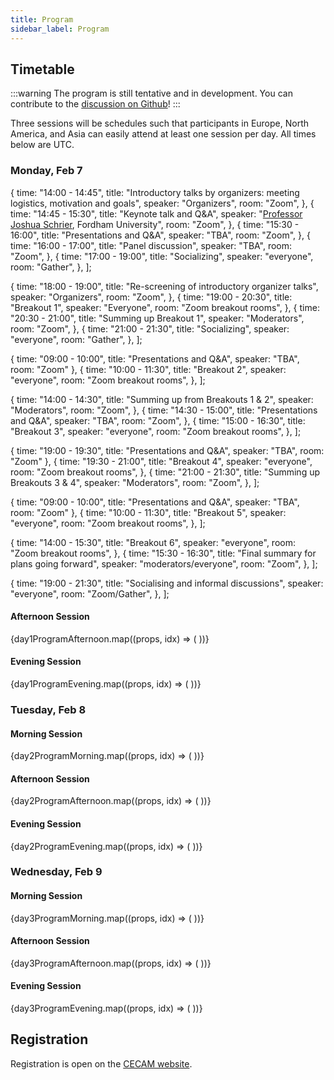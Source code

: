 ```yaml
---
title: Program
sidebar_label: Program
---
```



## Timetable

:::warning
The program is still tentative and in development. You can contribute to the [discussion on Github](https://github.com/MADICES/MADICES-2022)!
:::

Three sessions will be schedules such that participants in Europe, North America, and Asia can easily attend at least one session per day. All times below are UTC.

### Monday, Feb 7

  {
    time: "14:00 - 14:45",
    title: "Introductory talks by organizers: meeting logistics, motivation and goals",
    speaker: "Organizers",
    room: "Zoom",
  },
  {
    time: "14:45 - 15:30",
    title: "Keynote talk and Q&A",
    speaker: "<a href='https://www.fordham.edu/info/28651/joshua_schrier'>Professor Joshua Schrier</a>, Fordham University",
    room: "Zoom",
  },
  {
    time: "15:30 - 16:00",
    title: "Presentations and Q&A",
    speaker: "TBA",
    room: "Zoom",
  },
  {
    time: "16:00 - 17:00",
    title: "Panel discussion",
    speaker: "TBA",
    room: "Zoom",
  },
  {
    time: "17:00 - 19:00",
    title: "Socializing",
    speaker: "everyone",
    room: "Gather",
  },
];

  {
    time: "18:00 - 19:00",
    title: "Re-screening of introductory organizer talks",
    speaker: "Organizers",
    room: "Zoom",
  },
  {
    time: "19:00 - 20:30",
    title: "Breakout 1",
    speaker: "Everyone",
    room: "Zoom breakout rooms",
  },
  {
    time: "20:30 - 21:00",
    title: "Summing up Breakout 1",
    speaker: "Moderators",
    room: "Zoom",
  },
  {
    time: "21:00 - 21:30",
    title: "Socializing",
    speaker: "everyone",
    room: "Gather",
  },
];

  { time: "09:00 - 10:00", title: "Presentations and Q&A", speaker: "TBA", room: "Zoom" },
  {
    time: "10:00 - 11:30",
    title: "Breakout 2",
    speaker: "everyone",
    room: "Zoom breakout rooms",
  },
];

  {
    time: "14:00 - 14:30",
    title: "Summing up from Breakouts 1 & 2",
    speaker: "Moderators",
    room: "Zoom",
  },
  {
    time: "14:30 - 15:00",
    title: "Presentations and Q&A",
    speaker: "TBA",
    room: "Zoom",
  },
  {
    time: "15:00 - 16:30",
    title: "Breakout 3",
    speaker: "everyone",
    room: "Zoom breakout rooms",
  },
];

  { time: "19:00 - 19:30", title: "Presentations and Q&A", speaker: "TBA", room: "Zoom" },
  {
    time: "19:30 - 21:00",
    title: "Breakout 4",
    speaker: "everyone",
    room: "Zoom breakout rooms",
  },
  {
    time: "21:00 - 21:30",
    title: "Summing up Breakouts 3 & 4",
    speaker: "Moderators",
    room: "Zoom",
  },
];

<!-- 09:00 - 09:30 - Talk from 2 initiatives
09:30 - 11:00 - Breakout 5
11:00 - 11:30 - Summing up Breakouts 3, 4 & 5

14:00 - 15:30 - "Final" breakout
15:30 - 16:30 - "Final" summary for plans going forward

19:00 - 21:30 - Mixed breakouts, discussions and socialising, perhaps organizing team sits down and tries to pull everything together -->

  { time: "09:00 - 10:00", title: "Presentations and Q&A", speaker: "TBA", room: "Zoom" },
  {
    time: "10:00 - 11:30",
    title: "Breakout 5",
    speaker: "everyone",
    room: "Zoom breakout rooms",
  },
];

  {
    time: "14:00 - 15:30",
    title: "Breakout 6",
    speaker: "everyone",
    room: "Zoom breakout rooms",
  },
  {
    time: "15:30 - 16:30",
    title: "Final summary for plans going forward",
    speaker: "moderators/everyone",
    room: "Zoom",
  },
];

  {
    time: "19:00 - 21:30",
    title: "Socialising and informal discussions",
    speaker: "everyone",
    room: "Zoom/Gather",
  },
];

#### Afternoon Session

<div className="container">
  <div>
    {day1ProgramAfternoon.map((props, idx) => (
      <EventCard key={idx} {...props} />
    ))}
  </div>
</div>

#### Evening Session

<div className="container">
  <div>
    {day1ProgramEvening.map((props, idx) => (
      <EventCard key={idx} {...props} />
    ))}
  </div>
</div>

### Tuesday, Feb 8

#### Morning Session

<div className="container">
  <div>
    {day2ProgramMorning.map((props, idx) => (
      <EventCard key={idx} {...props} />
    ))}
  </div>
</div>

#### Afternoon Session

<div className="container">
  <div>
    {day2ProgramAfternoon.map((props, idx) => (
      <EventCard key={idx} {...props} />
    ))}
  </div>
</div>

#### Evening Session

<div className="container">
  <div>
    {day2ProgramEvening.map((props, idx) => (
      <EventCard key={idx} {...props} />
    ))}
  </div>
</div>

### Wednesday, Feb 9

#### Morning Session

<div className="container">
  <div>
    {day3ProgramMorning.map((props, idx) => (
      <EventCard key={idx} {...props} />
    ))}
  </div>
</div>

#### Afternoon Session

<div className="container">
  <div>
    {day3ProgramAfternoon.map((props, idx) => (
      <EventCard key={idx} {...props} />
    ))}
  </div>
</div>

#### Evening Session

<div className="container">
  <div>
    {day3ProgramEvening.map((props, idx) => (
      <EventCard key={idx} {...props} />
    ))}
  </div>
</div>

## Registration

Registration is open on the [CECAM website](https://www.cecam.org/workshop-details/1165).
